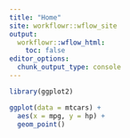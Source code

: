 ```yaml
---
title: "Home"
site: workflowr::wflow_site
output:
  workflowr::wflow_html:
    toc: false
editor_options:
  chunk_output_type: console
---
```


```r
library(ggplot2)
```

```r
ggplot(data = mtcars) + 
  aes(x = mpg, y = hp) + 
  geom_point()
```
